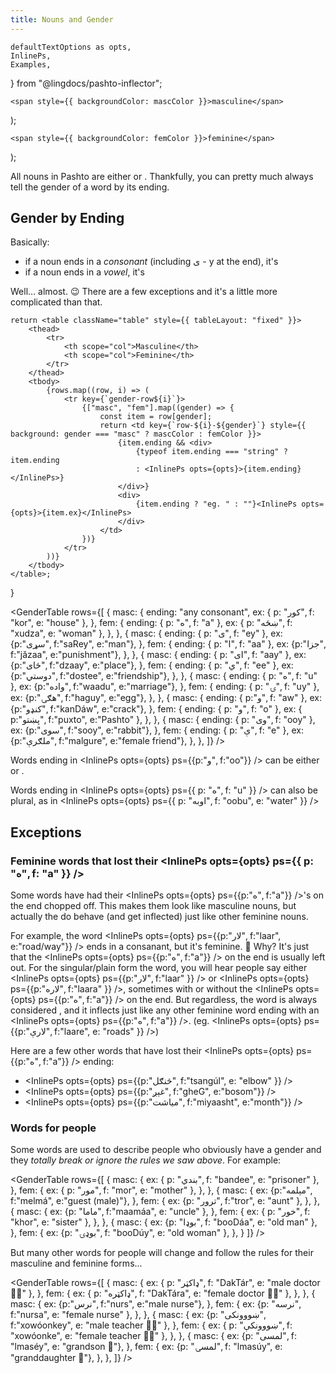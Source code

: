 ```yaml
---
title: Nouns and Gender
---
```


    defaultTextOptions as opts,
    InlinePs,
    Examples,
} from "@lingdocs/pashto-inflector";

    <span style={{ backgroundColor: mascColor }}>masculine</span>
);

    <span style={{ backgroundColor: femColor }}>feminine</span>
);

All nouns in Pashto are either <Masc /> or <Fem />. Thankfully, you can pretty much always tell the gender of a word by its ending.

## Gender by Ending

Basically:

 - if a noun ends in a *consonant* (including ی - y at the end), it's <Masc />
 - if a noun ends in a *vowel*, it's <Fem />

Well... almost. 😉 There are a few exceptions and it's a little more complicated than that. 

    return <table className="table" style={{ tableLayout: "fixed" }}>
        <thead>
            <tr>
                <th scope="col">Masculine</th>
                <th scope="col">Feminine</th>
            </tr>
        </thead>
        <tbody>
            {rows.map((row, i) => (
                <tr key={`gender-row${i}`}>
                    {["masc", "fem"].map((gender) => {
                        const item = row[gender];
                        return <td key={`row-${i}-${gender}`} style={{ background: gender === "masc" ? mascColor : femColor }}>
                            {item.ending && <div>
                                {typeof item.ending === "string" ? item.ending
                                : <InlinePs opts={opts}>{item.ending}</InlinePs>}
                            </div>}
                            <div>
                                {item.ending ? "eg. " : ""}<InlinePs opts={opts}>{item.ex}</InlinePs>
                            </div>
                        </td>
                    })}
                </tr>
            ))}
        </tbody>
    </table>;
} 

<GenderTable rows={[
    {
        masc: {
            ending: "any consonant",
            ex: { p: "کور", f: "kor", e: "house" },
        },
        fem: {
            ending: { p: "ه", f: "a" },
            ex: { p: "ښځه", f: "xudza", e: "woman" },
        },
    },
    {
        masc: {
            ending: { p: "ی", f: "ey" },
            ex: {p:"سړی", f:"saRey", e:"man"},
        }, 
        fem: {
            ending: { p: "ا", f: "aa" },
            ex: {p:"جزا", f:"jăzaa", e:"punishment"},
        },
    },
    {
        masc: {
            ending: { p: "ای", f: "aay" },
            ex: {p:"ځای", f:"dzaay", e:"place"},
        },
        fem: {
            ending: { p: "ي", f: "ee" },
            ex: {p:"دوستي", f:"dostee", e:"friendship"},
        },
    },
    {
        masc: {
            ending: { p: "ه", f: "u" },
            ex: {p:"واده", f:"waadu", e:"marriage"},
        }, 
        fem: {
            ending: { p: "ۍ", f: "uy" },
            ex: {p:"هګۍ", f:"haguy", e:"egg"},
        },
    },
    {
        masc: {
            ending: { p:"و", f: "aw" },
            ex: {p:"کنډو", f:"kanDáw", e:"crack"},
        },
        fem: { 
            ending: { p: "و", f: "o" },
            ex: { p:"پښتو", f:"puxto", e:"Pashto" },
        },
    },
    {
        masc: {
            ending: { p: "وی", f: "ooy" },
            ex: {p:"سوی", f:"sooy", e:"rabbit"},
        },
        fem: {
            ending: { p: "ې", f: "e" },
            ex: {p:"ملګرې", f:"malgure", e:"female friend"},
        },
    },
]} />

Words ending in <InlinePs opts={opts} ps={{p:"و", f:"oo"}} /> can be either <Masc /> or <Fem />.

Words ending in <InlinePs opts={opts} ps={{ p: "ه", f: "u" }} /> can also be <Fem /> plural, as in <InlinePs opts={opts} ps={{ p: "اوبه", f: "oobu", e: "water" }} />

## Exceptions

### Feminine words that lost their <InlinePs opts={opts} ps={{ p: "ه", f: "a" }} />

Some <Fem /> words have had their <InlinePs opts={opts} ps={{p:"ه", f:"a"}} />'s on the end chopped off. This makes them look like masculine nouns, but actually the do behave (and get inflected) just like other feminine nouns.

For example, the word <InlinePs opts={opts} ps={{p:"لار", f:"laar", e:"road/way"}} /> ends in a consanant, but it's feminine. 🤔 Why? It's just that the <InlinePs opts={opts} ps={{p:"ه", f:"a"}} /> on the end is usually left out. For the singular/plain form the word, you will hear people say either <InlinePs opts={opts} ps={{p:"لار", f:"laar" }} /> or <InlinePs opts={opts} ps={{p:"لاره", f:"laara" }} />, sometimes with or without the <InlinePs opts={opts} ps={{p:"ه", f:"a"}} /> on the end. But regardless, the word is always considered <Fem />, and it inflects just like any other feminine word ending with an <InlinePs opts={opts} ps={{p:"ه", f:"a"}} />. (eg. <InlinePs opts={opts} ps={{p:"لارې", f:"laare", e: "roads" }} />)

Here are a few other <Fem /> words that have lost their <InlinePs opts={opts} ps={{p:"ه", f:"a"}} /> ending:

- <InlinePs opts={opts} ps={{p:"څنګل", f:"tsangúl", e: "elbow" }} />
- <InlinePs opts={opts} ps={{p:"غېږ", f:"gheG", e:"bosom"}} />
- <InlinePs opts={opts} ps={{p:"میاشت", f:"miyaasht", e:"month"}} /> 

### Words for people

Some words are used to describe people who obviously have a gender and they *totally break or ignore the rules we saw above*. For example:

<GenderTable rows={[
    {
        masc: {
            ex: { p: "بندي", f: "bandee", e: "prisoner" },
        },
        fem: {
            ex: { p: "مور", f: "mor", e: "mother" },
        },
    },
    {
        masc: {
            ex: {p:"مېلمه", f:"melmá", e:"guest (male)"},
        },
        fem: {
            ex: {p: "ترور", f:"tror", e: "aunt" },
        },
    },
    {
        masc: {
            ex: {p: "ماما", f:"maamáa", e: "uncle" },
        },
        fem: {
            ex: { p: "خور", f: "khor", e: "sister" },
        },
    },
    {
        masc: {
            ex: {p: "بوډا", f: "booDáa", e: "old man" },
        },
        fem: {
            ex: {p: "بوډۍ", f: "booDúy", e: "old woman" },
        },
    }
]} />

But many other words for people will change and follow the rules for their masculine and feminine forms...

<GenderTable rows={[
    {
        masc: {
            ex: { p: "ډاکټر", f: "DakTár", e: "male doctor 👨‍⚕️" },
        },
        fem: {
            ex: { p: "ډاکټره", f: "DakTára", e: "female doctor 👩‍⚕️" },
        },
    },
    {
        masc: {
            ex: {p:"نرس", f:"nurs", e:"male nurse"},
        },
        fem: {
            ex: {p: "نرسه", f:"nursa", e: "female nurse" },
        },
    },
    {
        masc: {
            ex: {p: "ښووونکی", f:"xowóonkey", e: "male teacher 👨‍🏫" },
        },
        fem: {
            ex: { p: "ښووونکې", f: "xowóonke", e: "female teacher 👩‍🏫" },
        },
    },
    {
        masc: {
            ex: {p: "لمسی", f: "lmaséy", e: "grandson 👦"},
        },
        fem: {
            ex: {p: "لمسۍ", f: "lmasúy", e: "granddaughter 👧"},
        },
    },
]} />
